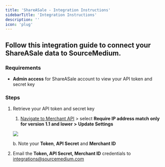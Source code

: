 ```yaml
---
title: 'ShareASale - Integration Instructions'
sidebarTitle: 'Integration Instructions'
description: ''
icon: 'plug'
---
```


## Follow this integration guide to connect your ShareASale data to SourceMedium.

### Requirements

- **Admin access** for ShareASale account to view your API token and secret key

### Steps

1. Retrieve your API token and secret key 
    1. [Navigate to Merchant API](https://account.shareasale.com/m-apiips.cfm) > select **Require IP address match only for version 1.1 and lower** **>** **Update Settings**
    
    ![](/images/article-imgs/shareasale-integration/Untitled.png)
    
      b.  Note your **Token**, **API Secret** and **Merchant ID**
    
2. Email the **Token, API Secret, Merchant ID** credentials to integrations@sourcemedium.com